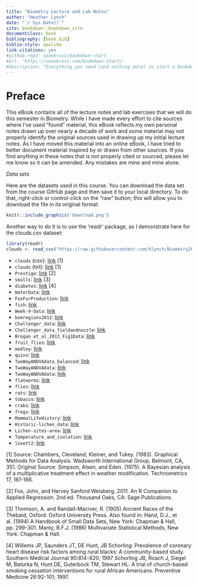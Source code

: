 ```yaml
--- 
title: "Biometry Lecture and Lab Notes"
author: "Heather Lynch"
date: "`r Sys.Date()`"
site: bookdown::bookdown_site
documentclass: book
bibliography: [book.bib]
biblio-style: apalike
link-citations: yes
#github-repo: seankross/bookdown-start
#url: 'http\://seankross.com/bookdown-start/'
#description: "Everything you need (and nothing more) to start a bookdown book."
---
```


# Preface {-}

This eBook contains all of the lecture notes and lab exercises that we will do this semester in Biometry. While I have made every effort to cite sources where I've used "found" material, this eBook reflects my own personal notes drawn up over nearly a decade of work and some material may not properly identify the original sources used in drawing up my initial lecture notes. As I have moved this material into an online eBook, I have tried to better document material inspired by or drawn from other sources. If you find anything in these notes that is not properly cited or sourced, please let me know so it can be amended. Any mistakes are mine and mine alone.

*Data sets*

Here are the datasets used in this course. You can download the data set from the course GitHub page and then save it to your local directory. To do that, right-click or control-click on the "raw" button; this will allow you to download the file in its original format.

```r
knitr::include_graphics('download.png')
```

Another way to do it is to use the 'readr' package, as I demonstrate here for the clouds.csv dataset:

```r
library(readr)
clouds <- read_csv("https://raw.githubusercontent.com/hlynch/Biometry2021/master/_data/clouds.csv")
```

* `clouds` (csv): [link](https://github.com/hlynch/Biometry2021/tree/master/_data/clouds.csv) [1]
* `clouds` (txt): [link](https://github.com/hlynch/Biometry2021/tree/master/_data/clouds.txt) [1]
* `Prestige`: [link](https://github.com/hlynch/Biometry2021/tree/master/_data/Prestige.csv) [2]
* `skulls`: [link](https://github.com/hlynch/Biometry2021/tree/master/_data/skulls.txt) [3]
* `diabetes`: [link](https://github.com/hlynch/Biometry2021/tree/master/_data/diabetes.csv) [4]
* `WaterData`: [link](https://github.com/hlynch/Biometry2021/tree/master/_data/WaterData.csv)
* `FoxFurProduction`: [link](https://github.com/hlynch/Biometry2021/tree/master/_data/FoxFurProduction.csv)   
* `fish`: [link](https://github.com/hlynch/Biometry2021/tree/master/_data/fish.txt) 
* `Week-9-Data`: [link](https://github.com/hlynch/Biometry2021/tree/master/_data/Week-9-Data.txt) 
* `bomregions2012`: [link](https://github.com/hlynch/Biometry2021/tree/master/_data/bomregions2012.csv) 
* `Challenger_data`: [link](https://github.com/hlynch/Biometry2021/tree/master/_data/Challenger_data.csv) 
* `Challenger_data_fieldandnozzle`: [link](https://github.com/hlynch/Biometry2021/tree/master/_data/Challenger_data_fieldandnozzle.csv) 
* `Brogan_et_al_2013_Fig1Data`: [link](https://github.com/hlynch/Biometry2021/tree/master/_data/Brogan_et_al_2013_Fig1Data.xlsx) 
* `fruit_flies`: [link](https://github.com/hlynch/Biometry2021/tree/master/_data/fruit_flies.csv) 
* `medley`: [link](https://github.com/hlynch/Biometry2021/tree/master/_data/medley.csv) 
* `quinn`: [link](https://github.com/hlynch/Biometry2021/tree/master/_data/quinn.csv) 
* `TwoWayANOVAdata_balanced`: [link](https://github.com/hlynch/Biometry2021/tree/master/_data/TwoWayANOVAdata_balanced.csv) 
* `TwoWayANOVAdata`: [link](https://github.com/hlynch/Biometry2021/tree/master/_data/TwoWayANOVAdata.csv) 
* `TwoWayANOVAdata`: [link](https://github.com/hlynch/Biometry2021/tree/master/_data/TwoWayANOVAdata.csv) 
* `flatworms`: [link](https://github.com/hlynch/Biometry2021/tree/master/_data/flatworms.csv) 
* `flies`: [link](https://github.com/hlynch/Biometry2021/tree/master/_data/flies.txt) 
* `rats`: [link](https://github.com/hlynch/Biometry2021/tree/master/_data/rats.txt) 
* `tobacco`: [link](https://github.com/hlynch/Biometry2021/tree/master/_data/tobacco.csv) 
* `crabs`: [link](https://github.com/hlynch/Biometry2021/tree/master/_data/crabs.csv) 
* `frogs`: [link](https://github.com/hlynch/Biometry2021/tree/master/_data/frogs.csv) 
* `MammalLifeHistory`: [link](https://github.com/hlynch/Biometry2021/tree/master/_data/MammalLifeHistory.csv) 
* `Historic-lichen_data`: [link](https://github.com/hlynch/Biometry2021/tree/master/_data/Historic-lichen-data.xls) 
* `Lichen-sites-area`: [link](https://github.com/hlynch/Biometry2021/tree/master/_data/Lichen-sites-area.xls) 
* `Temperature_and_isolation`: [link](https://github.com/hlynch/Biometry2021/tree/master/_data/Temperature_and_isolation.xls) 
* `lovett2`: [link](https://github.com/hlynch/Biometry2021/tree/master/_data/lovett2.csv) 

[1] Source: Chambers, Cleveland, Kleiner, and Tukey. (1983). Graphical Methods for Data Analysis. Wadsworth International Group, Belmont, CA, 351. Original Source: Simpson, Alsen, and Eden. (1975). A Bayesian analysis of a multiplicative treatment effect in weather modification. Technometrics 17, 161-166.

[2] Fox, John, and Harvey Sanford Weisberg. 2011. An R Companion to Applied Regression. 2nd ed. Thousand Oaks, CA: Sage Publications.

[3] Thomson, A. and Randall-Maciver, R. (1905) Ancient Races of the Thebaid, Oxford: Oxford University Press. Also found in: Hand, D.J., et al. (1994) A Handbook of Small Data Sets, New York: Chapman & Hall, pp. 299-301. Manly, B.F.J. (1986) Multivariate Statistical Methods, New York: Chapman & Hall.

[4] Willems JP, Saunders JT, DE Hunt, JB Schorling: Prevalence of coronary heart disease risk factors among rural blacks: A community-based study. Southern Medical Journal 90:814-820; 1997 Schorling JB, Roach J, Siegel M, Baturka N, Hunt DE, Guterbock TM, Stewart HL: A trial of church-based smoking cessation interventions for rural African Americans. Preventive Medicine 26:92-101; 1997.

